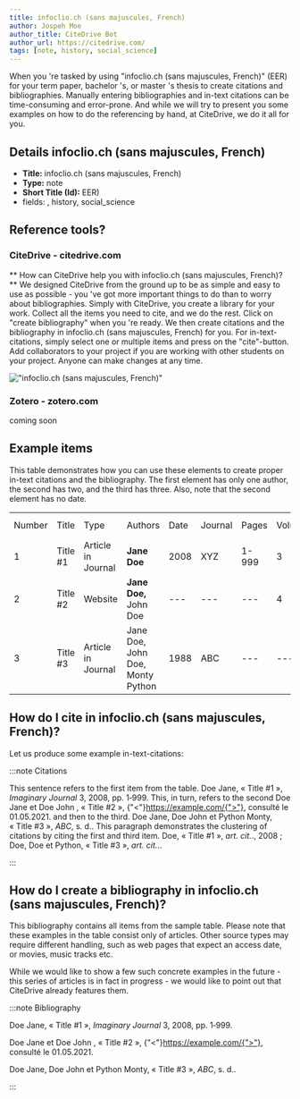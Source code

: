 ```yaml
---
title: infoclio.ch (sans majuscules, French)
author: Jospeh Moe
author_title: CiteDrive Bot
author_url: https://citedrive.com/
tags: [note, history, social_science]
---
```


When you 're tasked by using "infoclio.ch (sans majuscules, French)" (EER) for your term paper, bachelor 's, or master 's thesis to create citations and bibliographies.
Manually entering bibliographies and in-text citations can be time-consuming and error-prone. And while we will try to present you some examples on how to do the referencing by hand, at CiteDrive, we do it all for you.

## Details  infoclio.ch (sans majuscules, French)
* **Title:** infoclio.ch (sans majuscules, French)
* **Type:** note
* **Short Title (Id):** EER)
* fields: , history, social_science

## Reference tools?
### CiteDrive - citedrive.com
** How can CiteDrive help you with infoclio.ch (sans majuscules, French)? **
We designed CiteDrive from the ground up to be as simple and easy to use as possible - you 've got more important things to do than to worry about bibliographies. Simply with CiteDrive, you create a library for your work. Collect all the items you need to cite, and we do the rest. Click on "create bibliography" when you 're ready. We then create citations and the bibliography in infoclio.ch (sans majuscules, French) for you. For in-text-citations, simply select one or multiple items and press on the "cite"-button. Add collaborators to your project if you are working with other students on your project. Anyone can make changes at any time.


!["infoclio.ch (sans majuscules, French)"](images/infoclioch-sans-majuscules-french.svg "Choose infoclio.ch (sans majuscules, French) in the CiteDrive App")

### Zotero - zotero.com

coming soon

## Example items

This table demonstrates how you can use these elements to create proper in-text citations and the bibliography. The first element has only one author, the second has two, and the third has three. Also, note that the second element has no date.


<table>
  <tr>
   <td>Number
   </td>
   <td>Title
   </td>
   <td>Type
   </td>
   <td>Authors
   </td>
   <td>Date
   </td>
   <td>Journal
   </td>
   <td>Pages
   </td>
   <td>Volume
   </td>
   <td>Issue
   </td>
   <td>Access Date
   </td>
  </tr>
  <tr>
   <td>1
   </td>
   <td>Title #1
   </td>
   <td>Article in Journal
   </td>
   <td><strong>Jane Doe</strong>
   </td>
   <td>2008
   </td>
   <td>XYZ
   </td>
   <td>1-999
   </td>
   <td>3
   </td>
   <td>2
   </td>
   <td>--
   </td>
  </tr>
  <tr>
   <td>
2
   </td>
   <td>Title #2
   </td>
   <td>Website
   </td>
   <td><strong>Jane Doe, </strong>John Doe
   </td>
   <td>---
   </td>
   <td>---
   </td>
   <td>---
   </td>
   <td>4
   </td>
   <td>---
   </td>
   <td>2020-05-01
   </td>
  </tr>
  <tr>
   <td>3
   </td>
   <td>Title #3
   </td>
   <td>Article in Journal
   </td>
   <td>Jane Doe, John Doe, Monty Python
   </td>
   <td>1988
   </td>
   <td>ABC
   </td>
   <td>---
   </td>
   <td>---
   </td>
   <td>16
   </td>
   <td>---
   </td>
  </tr>
</table>



## How do I cite in  infoclio.ch (sans majuscules, French)?

Let us produce some example in-text-citations:

:::note Citations


This sentence refers to the first item from the table. Doe Jane, « Title #1 », <i>Imaginary Journal</i> 3, 2008, pp. 1‑999. This, in turn, refers to the second Doe Jane et Doe John , « Title #2 », {"<"}https://example.com/{">"}, consulté le 01.05.2021.
and then to the third.  Doe Jane, Doe John et Python Monty, « Title #3 », <i>ABC</i>, s. d..
This paragraph demonstrates the clustering of citations by citing the first and third item. Doe, « Title #1 », <i>art. cit.</i>., 2008 ; Doe, Doe et Python, « Title #3 », <i>art. cit.</i>..

:::

## How do I create a bibliography in infoclio.ch (sans majuscules, French)?

This bibliography contains all items from the sample table. Please note that these examples in the table consist only of articles. Other source types may require different handling, such as web pages that expect an access date, or movies, music tracks etc.

While we would like to show a few such concrete examples in the future - this series of articles is in fact in progress - we would like to point out that CiteDrive already features them.

:::note Bibliography

Doe Jane, « Title #1 », <i>Imaginary Journal</i> 3, 2008, pp. 1‑999.

Doe Jane et Doe John , « Title #2 », {"<"}https://example.com/{">"}, consulté le 01.05.2021.

Doe Jane, Doe John et Python Monty, « Title #3 », <i>ABC</i>, s. d..



:::


        